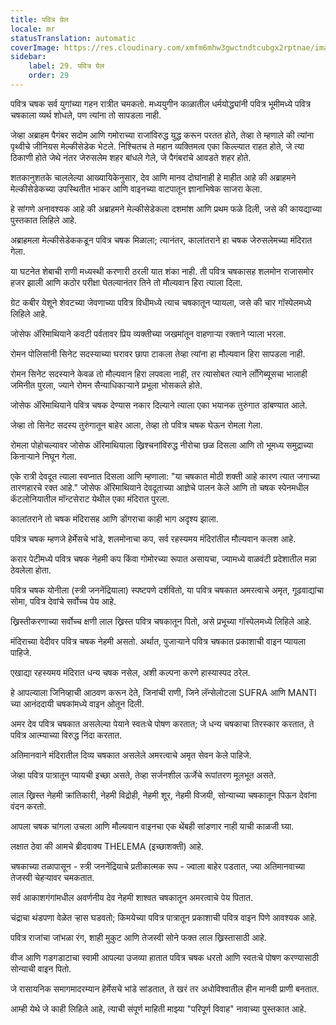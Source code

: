 ```yaml
---
title: पवित्र ग्रेल
locale: mr
statusTranslation: automatic
coverImage: https://res.cloudinary.com/xmfm6mhw3gwctndtcubgx2rptnae/image/upload/v1741354419/small_cover_la_gran_rebelion_28716e29d2.webp
sidebar:
    label: 29. पवित्र ग्रेल
    order: 29
---
```

पवित्र चषक सर्व युगांच्या गहन रात्रीत चमकतो. मध्ययुगीन काळातील धर्मयोद्ध्यांनी पवित्र भूमीमध्ये पवित्र चषकाला व्यर्थ शोधले, पण त्यांना तो सापडला नाही.

जेव्हा अब्राहम पैगंबर सदोम आणि गमोराच्या राजांविरुद्ध युद्ध करून परतत होते, तेव्हा ते म्हणाले की त्यांना पृथ्वीचे जीनियस मेल्कीसेडेक भेटले. निश्चितच ते महान व्यक्तिमत्व एका किल्ल्यात राहत होते, जे त्या ठिकाणी होते जेथे नंतर जेरुसलेम शहर बांधले गेले, जे पैगंबरांचे आवडते शहर होते.

शतकानुशतके चाललेल्या आख्यायिकेनुसार, देव आणि मानव दोघांनाही हे माहीत आहे की अब्राहमने मेल्कीसेडेकच्या उपस्थितीत भाकर आणि वाइनच्या वाटपातून ज्ञानाभिषेक साजरा केला.

हे सांगणे अनावश्यक आहे की अब्राहमने मेल्कीसेडेकला दशमांश आणि प्रथम फळे दिली, जसे की कायद्याच्या पुस्तकात लिहिले आहे.

अब्राहमला मेल्कीसेडेककडून पवित्र चषक मिळाला; त्यानंतर, कालांतराने हा चषक जेरुसलेमच्या मंदिरात गेला.

या घटनेत शेबाची राणी मध्यस्थी करणारी ठरली यात शंका नाही. ती पवित्र चषकासह शलमोन राजासमोर हजर झाली आणि कठोर परीक्षा घेतल्यानंतर तिने तो मौल्यवान हिरा त्याला दिला.

ग्रेट कबीर येशूने शेवटच्या जेवणाच्या पवित्र विधीमध्ये त्याच चषकातून प्यायला, जसे की चार गॉस्पेलमध्ये लिहिले आहे.

जोसेफ ॲरिमाथियाने कवटी पर्वतावर प्रिय व्यक्तीच्या जखमांतून वाहणाऱ्या रक्ताने प्याला भरला.

रोमन पोलिसांनी सिनेट सदस्याच्या घरावर छापा टाकला तेव्हा त्यांना हा मौल्यवान हिरा सापडला नाही.

रोमन सिनेट सदस्याने केवळ तो मौल्यवान हिरा लपवला नाही, तर त्यासोबत त्याने लाँगिब्यूसचा भालाही जमिनीत पुरला, ज्याने रोमन सैन्याधिकाऱ्याने प्रभूला भोसकले होते.

जोसेफ ॲरिमाथियाने पवित्र चषक देण्यास नकार दिल्याने त्याला एका भयानक तुरुंगात डांबण्यात आले.

जेव्हा तो सिनेट सदस्य तुरुंगातून बाहेर आला, तेव्हा तो पवित्र चषक घेऊन रोमला गेला.

रोमला पोहोचल्यावर जोसेफ ॲरिमाथियाला ख्रिश्चनांविरुद्ध नीरोचा छळ दिसला आणि तो भूमध्य समुद्राच्या किनाऱ्याने निघून गेला.

एके रात्री देवदूत त्याला स्वप्नात दिसला आणि म्हणाला: "या चषकात मोठी शक्ती आहे कारण त्यात जगाच्या तारणहारचे रक्त आहे." जोसेफ ॲरिमाथियाने देवदूताच्या आज्ञेचे पालन केले आणि तो चषक स्पेनमधील कॅटलोनियातील मॉन्टसेराट येथील एका मंदिरात पुरला.

कालांतराने तो चषक मंदिरासह आणि डोंगराचा काही भाग अदृश्य झाला.

पवित्र चषक म्हणजे हेर्मेसचे भांडे, शलमोनाचा कप, सर्व रहस्यमय मंदिरांतील मौल्यवान कलश आहे.

करार पेटीमध्ये पवित्र चषक नेहमी कप किंवा गोमोरच्या रूपात असायचा, ज्यामध्ये वाळवंटी प्रदेशातील मन्ना ठेवलेला होता.

पवित्र चषक योनीला (स्त्री जननेंद्रियाला) स्पष्टपणे दर्शवितो, या पवित्र चषकात अमरत्वाचे अमृत, गूढवाद्यांचा सोमा, पवित्र देवांचे सर्वोच्च पेय आहे.

ख्रिस्तीकरणाच्या सर्वोच्च क्षणी लाल ख्रिस्त पवित्र चषकातून पितो, असे प्रभूच्या गॉस्पेलमध्ये लिहिले आहे.

मंदिराच्या वेदीवर पवित्र चषक नेहमी असतो. अर्थात, पुजाऱ्याने पवित्र चषकात प्रकाशाची वाइन प्यायला पाहिजे.

एखाद्या रहस्यमय मंदिरात धन्य चषक नसेल, अशी कल्पना करणे हास्यास्पद ठरेल.

हे आपल्याला जिनिव्हाची आठवण करून देते, जिनांची राणी, जिने लॅन्सेलोटला SUFRA आणि MANTI च्या आनंददायी चषकांमध्ये वाइन ओतून दिली.

अमर देव पवित्र चषकात असलेल्या पेयाने स्वतःचे पोषण करतात; जे धन्य चषकाचा तिरस्कार करतात, ते पवित्र आत्म्याच्या विरुद्ध निंदा करतात.

अतिमानवाने मंदिरातील दिव्य चषकात असलेले अमरत्वाचे अमृत सेवन केले पाहिजे.

जेव्हा पवित्र पात्रातून प्यायची इच्छा असते, तेव्हा सर्जनशील ऊर्जेचे रूपांतरण मूलभूत असते.

लाल ख्रिस्त नेहमी क्रांतिकारी, नेहमी विद्रोही, नेहमी शूर, नेहमी विजयी, सोन्याच्या चषकातून पिऊन देवांना वंदन करतो.

आपला चषक चांगला उचला आणि मौल्यवान वाइनचा एक थेंबही सांडणार नाही याची काळजी घ्या.

लक्षात ठेवा की आमचे ब्रीदवाक्य THELEMA (इच्छाशक्ती) आहे.

चषकाच्या तळापासून - स्त्री जननेंद्रियाचे प्रतीकात्मक रूप - ज्वाला बाहेर पडतात, ज्या अतिमानवाच्या तेजस्वी चेहऱ्यावर चमकतात.

सर्व आकाशगंगांमधील अवर्णनीय देव नेहमी शाश्वत चषकातून अमरत्वाचे पेय पितात.

चंद्राचा थंडपणा वेळेत ऱ्हास घडवतो; किमयेच्या पवित्र पात्रातून प्रकाशाची पवित्र वाइन पिणे आवश्यक आहे.

पवित्र राजांचा जांभळा रंग, शाही मुकुट आणि तेजस्वी सोने फक्त लाल ख्रिस्तासाठी आहे.

वीज आणि गडगडाटाचा स्वामी आपल्या उजव्या हातात पवित्र चषक धरतो आणि स्वतःचे पोषण करण्यासाठी सोन्याची वाइन पितो.

जे रासायनिक समागमादरम्यान हेर्मेसचे भांडे सांडतात, ते खरं तर अधोविश्वातील हीन मानवी प्राणी बनतात.

आम्ही येथे जे काही लिहिले आहे, त्याची संपूर्ण माहिती माझ्या "परिपूर्ण विवाह" नावाच्या पुस्तकात आहे.

